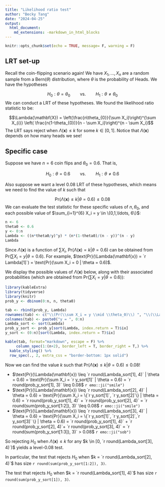 ```yaml
---
title: "Likelihood ratio test"
author: "Becky Tang"
date: "2024-04-25"
output: 
  html_document:
    md_extensions: -markdown_in_html_blocks
---
```


```r
knitr::opts_chunk$set(echo = TRUE, message= F, warning = F)
```

## LRT set-up

Recall the coin-flipping scenario again! We have $X_{1},\ldots, X_{n}$ are a random sample from a $\text{Bern}(\theta)$ distribution, where $\theta$ is the probability of Heads. We have the hypotheses

$$H_{0}: \theta = \theta_{0} \qquad \text{vs.} \qquad H_{1}: \theta \neq \theta_{0}$$ We can conduct a LRT of these hypotheses. We found the likelihood ratio statistic to be:

$$\Lambda(\mathbf{X}) = \left(\frac{n\theta_{0}}{\sum X_i}\right)^{\sum X_{i}} \left( \frac{n(1-\theta_{0})}{n - \sum X_i}\right)^{n - \sum X_i}$$ The LRT says reject when $\Lambda(\mathbf{x}) \leq k$ for some $k \in [0,1]$. Notice that $\Lambda(\mathbf{x})$ depends on how many heads we see!

## Specific case

Suppose we have $n=6$ coin flips and $\theta_{0} = 0.6$. That is,

$$H_{0}: \theta = 0.6 \qquad \text{vs.} \qquad H_{1}: \theta \neq 0.6$$

Also suppose we want a level $0.08$ LRT of these hypotheses, which means we need to find the value of $k$ such that

$$\text{Pr}(\Lambda(\mathbf{x}) \leq k | \theta =  0.6) \leq 0.08$$ We can evaluate the test statistic for these specific values of $n, \theta_{0}$, and each possible value of $\sum_{i=1}^{6} X_i = y \in \{0,1,\ldots, 6\}$:

```r
n <- 6
theta0 <- 0.6
y <- 0:n
Lambda <- ((n*theta0/y)^y) * (n*(1-theta0)/(n - y))^(n - y)
Lambda
```

Since $\Lambda(\mathbf{x})$ is a function of $\sum X_i$, $\text{Pr}(\Lambda(\mathbf{x}) = k | \theta = 0.6)$ can be obtained from $\text{Pr}(\sum X_i = y |\theta = 0.6)$. For example, $\text{Pr}(\Lambda(\mathbf{x}) = `r Lambda[1]`) = \text{Pr}(\sum X_i = 0 | \theta = 0.6)$.

We display the possible values of $\Lambda(\mathbf{x})$ below, along with their associated probabilities (which are obtained from $\text{Pr}(\sum X_i = y |\theta = 0.6)$):

```r
library(kableExtra)
library(tidyverse)
library(knitr)
prob_y <- dbinom(0:n, n, theta0)

tab <- rbind(prob_y, Lambda)
rownames(tab) <- c("\\(Pr(\\sum X_i = y \\mid \\theta_0)\\) ", "\\(\\Lambda(\\mathbf{x})\\)") 
colnames(tab) <- paste0("y = ", 0:n)
Lambda_sort <- sort(Lambda)
prob_y_sort <- prob_y[sort(Lambda, index.return = T)$ix]
y_sort <- (0:n)[sort(Lambda, index.return = T)$ix]

kable(tab, format="markdown", escape = F) %>%
     column_spec(1:(n+2), border_left = T, border_right = T,) %>%
  kable_styling() %>%
  row_spec(., 2, extra_css = "border-bottom: 1px solid")
```

Now we can find the value $k$ such that $\text{Pr}(\Lambda(\mathbf{x}) \leq k | \theta = 0.6) \leq 0.08$!

-   $\text{Pr}(\Lambda(\mathbf{x}) \leq `r round(Lambda_sort[1], 4)` | \theta = 0.6) = \text{Pr}(\sum X_i = `r y_sort[1]` | \theta = 0.6) = `r round(prob_y_sort[1], 3)` \leq 0.08$ `r emo::ji("smile")`
-   $\text{Pr}(\Lambda(\mathbf{x}) \leq `r round(Lambda_sort[2], 4)` | \theta = 0.6) = \text{Pr}(\sum X_i = \{`r y_sort[1]`, `r y_sort[2]`\} | \theta = 0.6) = `r round(prob_y_sort[1], 4)` + `r round(prob_y_sort[2], 4)` = `r round(sum(prob_y_sort[1:2]), 3)` \leq 0.08$ `r emo::ji("smile")`
-   $\text{Pr}(\Lambda(\mathbf{x}) \leq `r round(Lambda_sort[3], 4)` | \theta = 0.6) = \text{Pr}(\sum X_i = \{`r y_sort[1]`, `r y_sort[2]`,`r y_sort[3]` \} | \theta = 0.6) = `r round(prob_y_sort[1], 4)` + `r round(prob_y_sort[2], 4)`+ `r round(prob_y_sort[3], 4)` = `r round(sum(prob_y_sort[1:3]), 3)` > 0.08$ `r emo::ji("sob")`

So rejecting $H_{0}$ when $\Lambda(\mathbf{x}) \leq k$ for any $k \in [0, `r round(Lambda_sort[3], 4)`)$ yields a level-0.08 test.

In particular, the test that rejects $H_{0}$ when $k = `r round(Lambda_sort[2], 4)`$ has size `r round(sum(prob_y_sort[1:2]), 3)`.

The test that rejects $H_{0}$ when $k = `r round(Lambda_sort[1], 4)`$ has size `r round(sum(prob_y_sort[1]), 3)`.

